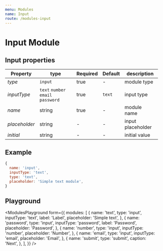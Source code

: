 ```yaml
---
menu: Modules
name: Input
route: /modules-input
---
```


# Input Module

## Input properties

| Property       | type           | Required | Default | description |
| -------------- | -------------- | -------- | ------- | ----------- |
| *type*         | `input`     | true     | -       | module type  |
| *inputType*    | `text` `number` `email` `password`     | true     | `text`       | input type  |
| *name*         | string         | true     | -       | module name  |
| *placeholder*  | string         | -        | -       | input placeholder  |
| *initial*      | string         | -        | -       | initial value |


## Example
```jsx
{
  name: 'input',
  inputType: 'text',
  type: 'text',
  placeholder: 'Simple text module',
}
```

## Playground


<ModulesPlayground
  form={{
    modules: [
      {
        name: 'text',
        type: 'input',
        inputType: 'text',
        label: 'Label',
        placeholder: 'Simple text',
      },
      {
        name: 'password',
        type: 'input',
        inputType: 'password',
        label: 'Password',
        placeholder: 'Password',
      },
      {
        name: 'number',
        type: 'input',
        inputType: 'number',
        placeholder: 'Number',
      },
      {
        name: 'email',
        type: 'input',
        inputType: 'email',
        placeholder: 'Email',
      },
      {
        name: 'submit',
        type: 'submit',
        caption: 'Next',
      },
    ],
  }}
/>
